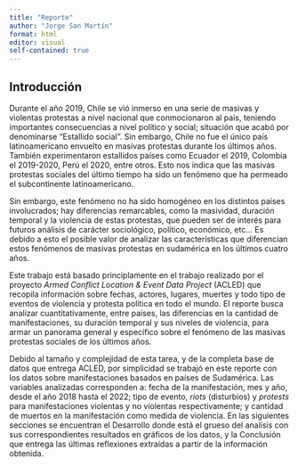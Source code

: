 ```yaml
---
title: "Reporte"
author: "Jorge San Martín"
format: html
editor: visual
self-contained: true
---
```


## Introducción

Durante el año 2019, Chile se vió inmerso en una serie de masivas y violentas protestas a nivel nacional que conmocionaron al país, teniendo importantes consecuencias a nivel político y social; situación que acabó por denominarse "Estallido social". Sin embargo, Chile no fue el único país latinoamericano envuelto en masivas protestas durante los últimos años. También experimentaron estallidos países como Ecuador el 2019, Colombia el 2019-2020, Perú el 2020, entre otros. Esto nos indica que las masivas protestas sociales del último tiempo ha sido un fenómeno que ha permeado el subcontinente latinoamericano.

Sin embargo, este fenómeno no ha sido homogéneo en los distintos países involucrados; hay diferencias remarcables, como la masividad, duración temporal y la violencia de estas protestas, que pueden ser de interés para futuros análisis de carácter sociológico, político, económico, etc... Es debido a esto el posible valor de analizar las características que diferencian estos fenómenos de masivas protestas en sudamérica en los últimos cuatro años.

Este trabajo está basado principlamente en el trabajo realizado por el proyecto *Armed Conflict Location & Event Data Project* (ACLED) que recopila información sobre fechas, actores, lugares, muertes y todo tipo de eventos de violencia y protesta política en todo el mundo. El reporte busca analizar cuantitativamente, entre países, las diferencias en la cantidad de manifestaciones, su duración temporal y sus niveles de violencia, para armar un panorama general y específico sobre el fenómeno de las masivas protestas sociales de los últimos años.

Debido al tamaño y complejidad de esta tarea, y de la completa base de datos que entrega ACLED, por simplicidad se trabajó en este reporte con los datos sobre manifestaciones basados en países de Sudamérica. Las variables analizadas corresponden a: fecha de la manifestación, mes y año, desde el año 2018 hasta el 2022; tipo de evento, *riots* (disturbios) y *protests* para manifestaciones violentas y no violentas respectivamente; y cantidad de muertos en la manifestación como medida de violencia. En las siguientes secciones se encuentran el Desarrollo donde está el grueso del analísis con sus correspondientes resultados en gráficos de los datos, y la Conclusión que entrega las últimas reflexiones extraídas a partir de la información obtenida.
